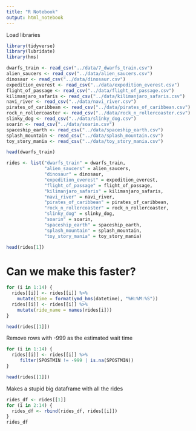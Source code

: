 ```yaml
---
title: "R Notebook"
output: html_notebook
---
```


Load libraries
```r
library(tidyverse)
library(lubridate)
library(hms)
```


```r
dwarfs_train <- read_csv("../data/7_dwarfs_train.csv")
alien_saucers <- read_csv("../data/alien_saucers.csv")
dinosaur <- read_csv("../data/dinosaur.csv")
expedition_everest <- read_csv("../data/expedition_everest.csv")
flight_of_passage <- read_csv("../data/flight_of_passage.csv")
kilimanjaro_safaris <- read_csv("../data/kilimanjaro_safaris.csv")
navi_river <- read_csv("../data/navi_river.csv")
pirates_of_caribbean <- read_csv("../data/pirates_of_caribbean.csv")
rock_n_rollercoaster <- read_csv("../data/rock_n_rollercoaster.csv")
slinky_dog <- read_csv("../data/slinky_dog.csv")
soarin <- read_csv("../data/soarin.csv")
spaceship_earth <- read_csv("../data/spaceship_earth.csv")
splash_mountain <- read_csv("../data/splash_mountain.csv")
toy_story_mania <- read_csv("../data/toy_story_mania.csv")

head(dwarfs_train)
```


```r
rides <- list("dwarfs_train" = dwarfs_train, 
              "alien_saucers" = alien_saucers,
              "dinosaur" = dinosaur,
              "expedition_everest" = expedition_everest,
              "flight_of_passage" = flight_of_passage,
              "kilimanjaro_safaris" = kilimanjaro_safaris,
              "navi_river" = navi_river,
              "pirates_of_caribbean" = pirates_of_caribbean,
              "rock_n_rollercoaster" = rock_n_rollercoaster,
              "slinky_dog" = slinky_dog,
              "soarin" = soarin,
              "spaceship_earth" = spaceship_earth,
              "splash_mountain" = splash_mountain,
              "toy_story_mania" = toy_story_mania)

head(rides[1])
```

# Can we make this faster?
```r
for (i in 1:14) {
  rides[[i]] <- rides[[i]] %>%
    mutate(time = format(ymd_hms(datetime), "%H:%M:%S"))
  rides[[i]] <- rides[[i]] %>%
    mutate(ride_name = names(rides[i]))
}

head(rides[[1]])
```


Remove rows with -999 as the estimated wait time
```r
for (i in 1:14) {
  rides[[i]] <- rides[[i]] %>%
     filter(SPOSTMIN != -999 | is.na(SPOSTMIN))
}

head(rides[[1]])
```

Makes a stupid big dataframe with all the rides
```r
rides_df <- rides[[1]]
for (i in 2:14) {
  rides_df <- rbind(rides_df, rides[[i]])
}
rides_df
```